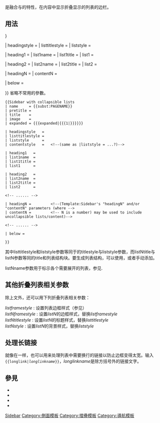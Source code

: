 <noinclude>{{template doc page viewed directly}}</noinclude>
{{High-use|9477}}
<!-- 在本行下編輯模板說明 -->
{{lua|模块:Sidebar}}
{{tl|Sidebar with collapsible lists}}是融合{{tl|Sidebar}}与{{tl|collapsible list}}的特性，在内容中显示折叠显示的列表的边栏。

== 用法 ==
{{Sidebar with collapsible lists
| name     = {{PAGENAME}}
| pretitle = {{{pretitle}}}
| title    = {{{title}}}
| image    = {{{image}}}
| expanded = {{{expanded|{{{1|}}}}}}

| headingstyle   = {{{headingstyle}}}
| listtitlestyle = {{{listtitlestyle}}}
| liststyle      = {{{liststyle}}
| contentstyle   = {{{contentstyle}}}  <!--(same as |liststyle = ...?)-->

| heading1   = {{{heading1}}}
| list1name  = {{{list1name}}}
| list1title = {{{list1title}}}
| list1      = {{{list1}}}

| heading2   = {{{heading2}}}
| list2name  = {{{list2name}}}
| list2title = {{{list2title}}}
| list2      = {{{list2}}}

<!-- ...... -->

| headingN =    {{{headingN}}}     <!--(Template:Sidebar's "headingN" and/or "contentN" parameters (where -->
| contentN =    {{{contentN}}}     <!-- N is a number) may be used to include uncollapsible lists/content)-->

<!-- ...... -->

| below = {{{below}}}

}}
省略不常用的參數。

<pre style="overflow:auto;">
{{Sidebar with collapsible lists
| name     = {{subst:PAGENAME}}
| pretitle = 
| title    = 
| image    = 
| expanded = {{{expanded|{{{1|}}}}}}

| headingstyle   = 
| listtitlestyle = 
| liststyle      = 
| contentstyle   =   <!--(same as |liststyle = ...?)-->

| heading1   = 
| list1name  = 
| list1title = 
| list1      = 

| heading2   = 
| list2name  = 
| list2title = 
| list2      = 

<!-- ...... -->

| headingN =         <!--(Template:Sidebar's "headingN" and/or "contentN" parameters (where -->
| contentN =         <!-- N is a number) may be used to include uncollapsible lists/content)-->

<!-- ...... -->

| below = 

}}
</pre>


其中listtitlestyle和liststyle参数等同于{{tl|collapsible list}}的titlestyle与liststyle参数，而listNtitle与listN参数等同{{tl|collapsible list}}的title和列表结构块。要生成列表结构，可以使用{{tl|DumbList}}，或者手动添加。

listNname参数用于标示各个需要展开的列表，参见{{tl|collapsible lists option}}.

== 其他折叠列表相关参数 ==
除上文外，还可以用下列折叠列表相关参数：

; ''listframestyle''  : 设置列表边框样式（参见{{tl|collapsible list}}）
; ''listNframestyle'' : 设置''listN''的边框样式，替换''listframestyle''
; ''listNtitlestyle'' : 设置''listN''的标题样式，替换''listtitlestyle''
; ''listNstyle''      : 设置''listN''的背景样式，替换''liststyle''

== 处理长链接 ==

就像在{{tl|Sidebar}}一样，{{tl|longlink}}也可以用来处理列表中需要换行的链接以防止边框变得太宽。输入<code style="font-size:95%; white-space:nowrap;"><nowiki>{{longlink|</nowiki>''longlinkname''}}</code>，''longlinkname''是除方括号外的链接文字。

== 參見 ==
* {{tl|Sidebar}}
* {{tl|Collapsible list}}
* {{tl|Collapsible lists option}}
* {{tl|Navbox with collapsible groups}}

<includeonly>
<!-- 本行下加入模板的分類 -->
[[Category:维基百科元模板|Sidebar]]
[[Category:側面模板]]
[[Category:摺疊模板]]
[[Category:導航模板]]
</includeonly>